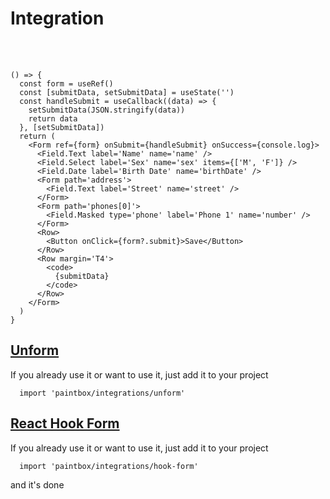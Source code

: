 
# Integration

<br /><br />

```tsx live
() => {
  const form = useRef()
  const [submitData, setSubmitData] = useState('')
  const handleSubmit = useCallback((data) => {
    setSubmitData(JSON.stringify(data))
    return data
  }, [setSubmitData])
  return (
    <Form ref={form} onSubmit={handleSubmit} onSuccess={console.log}>
      <Field.Text label='Name' name='name' />
      <Field.Select label='Sex' name='sex' items={['M', 'F']} />
      <Field.Date label='Birth Date' name='birthDate' />
      <Form path='address'>
        <Field.Text label='Street' name='street' />
      </Form>
      <Form path='phones[0]'>
        <Field.Masked type='phone' label='Phone 1' name='number' />
      </Form>
      <Row>
        <Button onClick={form?.submit}>Save</Button>
      </Row>
      <Row margin='T4'>
        <code>
          {submitData}
        </code>
      </Row>
    </Form>
  )
}
```


## [Unform](https://unform.dev/)
If you already use it or want to use it, just add it to your project
```tsx live code
  import 'paintbox/integrations/unform'
```

## [React Hook Form](https://react-hook-form.com/)
If you already use it or want to use it, just add it to your project
```tsx live code
  import 'paintbox/integrations/hook-form'
```
and it's done
